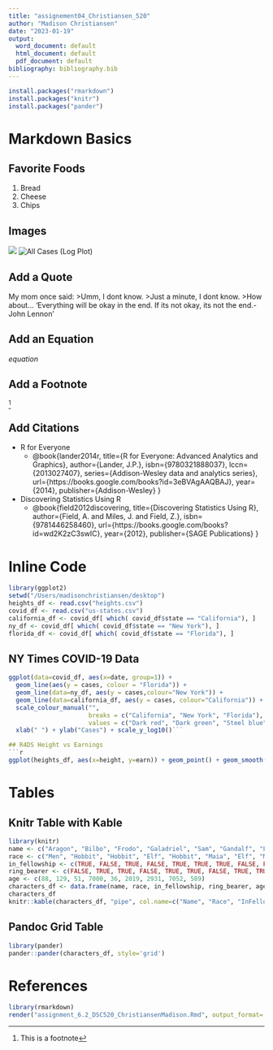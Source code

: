 ```yaml
---
title: "assignement04_Christiansen_520"
author: "Madison Christiansen"
date: "2023-01-19"
output: 
  word_document: default
  html_document: default
  pdf_document: default
bibliography: bibliography.bib
---
```

```r
install.packages("rmarkdown")
install.packages("knitr")
install.packages("pander")
```

# Markdown Basics
## Favorite Foods
1. Bread
2. Cheese
3. Chips

## Images
![](completed/assignment04/plots/)
![All Cases (Log Plot)](10-all-cases-log.png)

## Add a Quote
My mom once said:
>Umm, I dont know.
>Just a minute, I dont know.
>How about... 'Everything will be okay in the end. If its not okay, its not the end.- John Lennon'

## Add an Equation
$equation$
\begin{equation}
  2+2=4
\end{equation}

## Add a Footnote
^[This is a footnote]

## Add Citations
* R for Everyone
    + @book{lander2014r,
  title={R for Everyone: Advanced Analytics and Graphics},
  author={Lander, J.P.},
  isbn={9780321888037},
  lccn={2013027407},
  series={Addison-Wesley data and analytics series},
  url={https://books.google.com/books?id=3eBVAgAAQBAJ},
  year={2014},
  publisher={Addison-Wesley}
}
* Discovering Statistics Using R
    + @book{field2012discovering,
  title={Discovering Statistics Using R},
  author={Field, A. and Miles, J. and Field, Z.},
  isbn={9781446258460},
  url={https://books.google.com/books?id=wd2K2zC3swIC},
  year={2012},
  publisher={SAGE Publications}
}

# Inline Code
```r
library(ggplot2)
setwd("/Users/madisonchristiansen/desktop")
heights_df <- read.csv("heights.csv")
covid_df <- read.csv("us-states.csv")
california_df <- covid_df[ which( covid_df$state == "California"), ]
ny_df <- covid_df[ which( covid_df$state == "New York"), ]
florida_df <- covid_df[ which( covid_df$state == "Florida"), ]
```

## NY Times COVID-19 Data
```r
ggplot(data=covid_df, aes(x=date, group=1)) +
  geom_line(aes(y = cases, colour = "Florida")) +
  geom_line(data=ny_df, aes(y = cases,colour="New York")) +
  geom_line(data=california_df, aes(y = cases, colour="California")) +
  scale_colour_manual("",
                      breaks = c("California", "New York", "Florida"),
                      values = c("Dark red", "Dark green", "Steel blue")) + 
  xlab(" ") + ylab("Cases") + scale_y_log10()```

## R4DS Height vs Earnings
```r
ggplot(heights_df, aes(x=height, y=earn)) + geom_point() + geom_smooth()
```

# Tables
## Knitr Table with Kable
```r
library(knitr)
name <- c("Aragon", "Bilbo", "Frodo", "Galadriel", "Sam", "Gandalf", "Legolas", "Sauron", "Gollum")
race <- c("Men", "Hobbit", "Hobbit", "Elf", "Hobbit", "Maia", "Elf", "Maia", "Hobbit")
in_fellowship <- c(TRUE, FALSE, TRUE, FALSE, TRUE, TRUE, TRUE, FALSE, FALSE)
ring_bearer <- c(FALSE, TRUE, TRUE, FALSE, TRUE, TRUE, FALSE, TRUE, TRUE)
age <- c(88, 129, 51, 7000, 36, 2019, 2931, 7052, 589)
characters_df <- data.frame(name, race, in_fellowship, ring_bearer, age)
characters_df
knitr::kable(characters_df, "pipe", col.name=c("Name", "Race", "InFellowship", "RingBearer", "Age"), caption = "One Ring to Rule Them All")
```

## Pandoc Grid Table
```r
library(pander)
pander::pander(characters_df, style='grid')
```

# References
```r
library(rmarkdown)
render("assignment_6.2_DSC520_ChristiansenMadison.Rmd", output_format= "word_document", "PDF_document")
```









